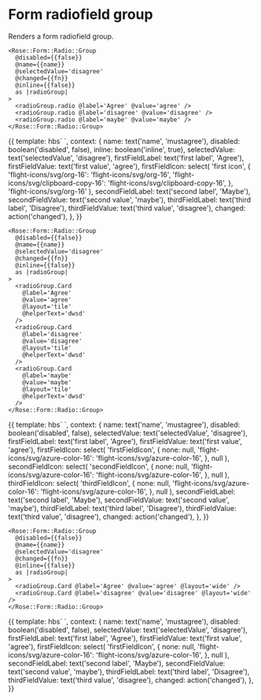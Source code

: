 
<Meta title="Rose/Form/Radio/Group" component="Form/Radio/Group" />

# Form radiofield group

Renders a form radiofield group.

```htmlbars
<Rose::Form::Radio::Group
  @disabled={{false}}
  @name={{name}}
  @selectedValue='disagree'
  @changed={{fn}}
  @inline={{false}}
  as |radioGroup|
>
  <radioGroup.radio @label='Agree' @value='agree' />
  <radioGroup.radio @label='disagree' @value='disagree' />
  <radioGroup.radio @label='maybe' @value='maybe' />
</Rose::Form::Radio::Group>
```

<Preview>
  <Story name="Basic" height="10rem">
    {{
      template: hbs`
    <Rose::Form::Radio::Group
      @disabled={{disabled}}
      @name={{name}}
      @selectedValue={{selectedValue}}
      @changed={{changed}}
      @inline={{inline}}
      as |radioGroup|
    >
      <radioGroup.radio
        @label={{firstFieldLabel}}
        @value={{firstFieldValue}}
        @icon={{firstFieldIcon}}
      />
      <radioGroup.radio
        @label={{secondFieldLabel}}
        @value={{secondFieldValue}}
      />
      <radioGroup.radio
        @label={{thirdFieldLabel}}
        @value={{thirdFieldValue}}
      />
    </Rose::Form::Radio::Group>
  `,
      context: {
        name: text('name', 'mustagree'),
        disabled: boolean('disabled', false),
        inline: boolean('inline', true),
        selectedValue: text('selectedValue', 'disagree'),
        firstFieldLabel: text('first label', 'Agree'),
        firstFieldValue: text('first value', 'agree'),
        firstFieldIcon: select(
          'first icon',
          {
            'flight-icons/svg/org-16': 'flight-icons/svg/org-16',
            'flight-icons/svg/clipboard-copy-16':
              'flight-icons/svg/clipboard-copy-16',
          },
          'flight-icons/svg/org-16'
        ),
        secondFieldLabel: text('second label', 'Maybe'),
        secondFieldValue: text('second value', 'maybe'),
        thirdFieldLabel: text('third label', 'Disagree'),
        thirdFieldValue: text('third value', 'disagree'),
        changed: action('changed'),
      },
    }}
  </Story>
</Preview>

```htmlbars
<Rose::Form::Radio::Group
  @disabled={{false}}
  @name={{name}}
  @selectedValue='disagree'
  @changed={{fn}}
  @inline={{false}}
  as |radioGroup|
>
  <radioGroup.Card
    @label='Agree'
    @value='agree'
    @layout='tile'
    @helperText='dwsd'
  />
  <radioGroup.Card
    @label='disagree'
    @value='disagree'
    @layout='tile'
    @helperText='dwsd'
  />
  <radioGroup.Card
    @label='maybe'
    @value='maybe'
    @layout='tile'
    @helperText='dwsd'
  />
</Rose::Form::Radio::Group>
```

<Preview>
  <Story name="Card:  Tile" height="10rem">
    {{
      template: hbs`
    <Rose::Form::Radio::Group
      @disabled={{disabled}}
      @name={{name}}
      @selectedValue={{selectedValue}}
      @changed={{changed}}
      as |radioGroup|
    >
      <radioGroup.card
        @label={{firstFieldLabel}}
        @value={{firstFieldValue}}
        @icon={{firstFieldIcon}}
        @layout='tile'
      />
      <radioGroup.card
        @label={{secondFieldLabel}}
        @value={{secondFieldValue}}
        @icon={{secondFieldIcon}}
        @layout="tile"
      />
      <radioGroup.card
        @label={{thirdFieldLabel}}
        @value={{thirdFieldValue}}
        @icon={{thirdFieldIcon}}
        @layout="tile"
      />
    </Rose::Form::Radio::Group>
  `,
      context: {
        name: text('name', 'mustagree'),
        disabled: boolean('disabled', false),
        selectedValue: text('selectedValue', 'disagree'),
        firstFieldLabel: text('first label', 'Agree'),
        firstFieldValue: text('first value', 'agree'),
        firstFieldIcon: select(
          'firstFieldIcon',
          {
            none: null,
            'flight-icons/svg/azure-color-16':
              'flight-icons/svg/azure-color-16',
          },
          null
        ),
        secondFieldIcon: select(
          'secondFieldIcon',
          {
            none: null,
            'flight-icons/svg/azure-color-16':
              'flight-icons/svg/azure-color-16',
          },
          null
        ),
        thirdFieldIcon: select(
          'thirdFieldIcon',
          {
            none: null,
            'flight-icons/svg/azure-color-16':
              'flight-icons/svg/azure-color-16',
          },
          null
        ),
        secondFieldLabel: text('second label', 'Maybe'),
        secondFieldValue: text('second value', 'maybe'),
        thirdFieldLabel: text('third label', 'Disagree'),
        thirdFieldValue: text('third value', 'disagree'),
        changed: action('changed'),
      },
    }}
  </Story>
</Preview>

```htmlbars
<Rose::Form::Radio::Group
  @disabled={{false}}
  @name={{name}}
  @selectedValue='disagree'
  @changed={{fn}}
  @inline={{false}}
  as |radioGroup|
>
  <radioGroup.Card @label='Agree' @value='agree' @layout='wide' />
  <radioGroup.Card @label='disagree' @value='disagree' @layout='wide' />
</Rose::Form::Radio::Group>
```

<Preview>
  <Story name="Card:  Wide" height="10rem">
    {{
      template: hbs`
    <Rose::Form::Radio::Group
      @disabled={{disabled}}
      @name={{name}}
      @selectedValue={{selectedValue}}
      @changed={{changed}}
      as |radioGroup|
    >
      <radioGroup.card
        @label={{firstFieldLabel}}
        @value={{firstFieldValue}}
        @icon={{firstFieldIcon}}
        @layout="wide"
      />
      <radioGroup.card
        @label={{secondFieldLabel}}
        @value={{secondFieldValue}}
        @layout="wide"
      />
      <radioGroup.card
        @label={{thirdFieldLabel}}
        @value={{thirdFieldValue}}
        @layout="wide"
      />
    </Rose::Form::Radio::Group>
  `,
      context: {
        name: text('name', 'mustagree'),
        disabled: boolean('disabled', false),
        selectedValue: text('selectedValue', 'disagree'),
        firstFieldLabel: text('first label', 'Agree'),
        firstFieldValue: text('first value', 'agree'),
        firstFieldIcon: select(
          'firstFieldIcon',
          {
            none: null,
            'flight-icons/svg/azure-color-16':
              'flight-icons/svg/azure-color-16',
          },
          null
        ),
        secondFieldLabel: text('second label', 'Maybe'),
        secondFieldValue: text('second value', 'maybe'),
        thirdFieldLabel: text('third label', 'Disagree'),
        thirdFieldValue: text('third value', 'disagree'),
        changed: action('changed'),
      },
    }}
  </Story>
</Preview>
